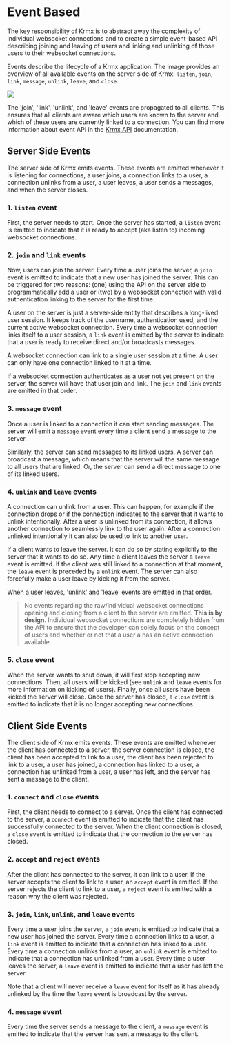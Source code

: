 # Event Based
The key responsibility of Krmx is to abstract away the complexity of individual websocket connections and to create a simple event-based API describing joining and leaving of users and linking and unlinking of those users to their websocket connections.

Events describe the lifecycle of a Krmx application. The image provides an overview of all available events on the server side of Krmx: `listen`, `join`, `link`, `message`, `unlink`, `leave`, and `close`.

<img className='rounded-lg border my-8 p-2 bg-gray-100 max-w-[95%] mx-auto' src='/krmx/assets/krmx-events.png' />

The 'join', 'link', 'unlink', and 'leave' events are propagated to all clients. This ensures that all clients are aware which users are known to the server and which of these users are currently linked to a connection. You can find more information about event API in the [Krmx API](/krmx-api) documentation.

## Server Side Events
The server side of Krmx emits events. These events are emitted whenever it is listening for connections, a user joins, a connection links to a user, a connection unlinks from a user, a user leaves, a user sends a messages, and when the server closes.

### 1. `listen` event
First, the server needs to start. Once the server has started, a `listen` event is emitted to indicate that it is ready to accept (aka listen to) incoming websocket connections.

### 2. `join` and `link` events
Now, users can join the server. Every time a user joins the server, a `join` event is emitted to indicate that a new user has joined the server. This can be triggered for two reasons: (one) using the API on the server side to programmatically add a user or (two) by a websocket connection with valid authentication linking to the server for the first time.

A user on the server is just a server-side entity that describes a long-lived user session. It keeps track of the username, authentication used, and the current active websocket connection. Every time a websocket connection links itself to a user session, a `link` event is emitted by the server to indicate that a user is ready to receive direct and/or broadcasts messages.

A websocket connection can link to a single user session at a time. A user can only have one connection linked to it at a time.

If a websocket connection authenticates as a user not yet present on the server, the server will have that user join and link. The `join` and `link` events are emitted in that order.

### 3. `message` event
Once a user is linked to a connection it can start sending messages. The server will emit a `message` event every time a client send a message to the server.

Similarly, the server can send messages to its linked users. A server can broadcast a message, which means that the server will the same message to all users that are linked. Or, the server can send a direct message to one of its linked users.

### 4. `unlink` and `leave` events
A connection can unlink from a user. This can happen, for example if the connection drops or if the connection indicates to the server that it wants to unlink intentionally. After a user is unlinked from its connection, it allows another connection to seamlessly link to the user again. After a connection unlinked intentionally it can also be used to link to another user.

If a client wants to leave the server. It can do so by stating explicitly to the server that it wants to do so. Any time a client leaves the server a `leave` event is emitted. If the client was still linked to a connection at that moment, the `leave` event is preceded by a `unlink` event. The server can also forcefully make a user leave by kicking it from the server.

When a user leaves, 'unlink' and 'leave' events are emitted in that order.

> No events regarding the raw/individual websocket connections opening and closing from a client to the server are emitted. **This is by design**. Individual websocket connections are completely hidden from the API to ensure that the developer can solely focus on the concept of users and whether or not that a user a has an active connection available.

### 5. `close` event
When the server wants to shut down, it will first stop accepting new connections. Then, all users will be kicked (see `unlink` and `leave` events for more information on kicking of users). Finally, once all users have been kicked the server will close. Once the server has closed, a `close` event is emitted to indicate that it is no longer accepting new connections.

## Client Side Events
The client side of Krmx emits events. These events are emitted whenever the client has connected to a server, the server connection is closed, the client has been accepted to link to a user, the client has been rejected to link to a user, a user has joined, a connection has linked to a user, a connection has unlinked from a user, a user has left, and the server has sent a message to the client.

### 1. `connect` and `close` events
First, the client needs to connect to a server. Once the client has connected to the server, a `connect` event is emitted to indicate that the client has successfully connected to the server. When the client connection is closed, a `close` event is emitted to indicate that the connection to the server has closed.

### 2. `accept` and `reject` events
After the client has connected to the server, it can link to a user. If the server accepts the client to link to a user, an `accept` event is emitted. If the server rejects the client to link to a user, a `reject` event is emitted with a reason why the client was rejected.

### 3. `join`, `link`, `unlink`, and `leave` events
Every time a user joins the server, a `join` event is emitted to indicate that a new user has joined the server. Every time a connection links to a user, a `link` event is emitted to indicate that a connection has linked to a user. Every time a connection unlinks from a user, an `unlink` event is emitted to indicate that a connection has unlinked from a user. Every time a user leaves the server, a `leave` event is emitted to indicate that a user has left the server.

Note that a client will never receive a `leave` event for itself as it has already unlinked by the time the `leave` event is broadcast by the server.

### 4. `message` event
Every time the server sends a message to the client, a `message` event is emitted to indicate that the server has sent a message to the client.
